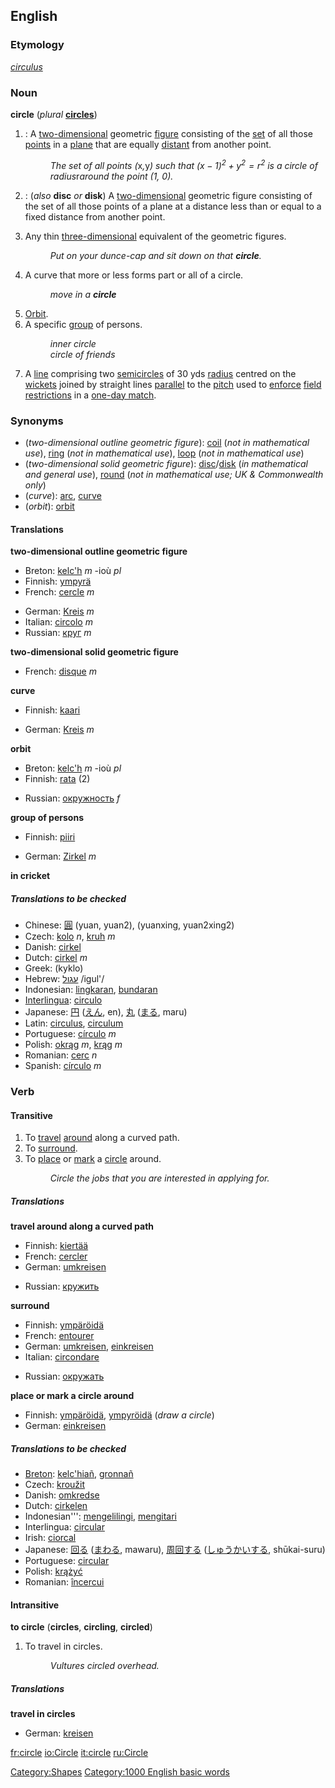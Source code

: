 ==English==

===Etymology===
{{L.}} ''[[circulus]]''

===Noun===
'''circle''' (''plural'' '''[[circles]]''')
# {{geometry}}: A [[two-dimensional]] geometric [[figure]] consisting of the [[set]] of all those [[point]]s in a [[plane]] that are equally [[distant]] from another point.
#: ''The set of all points (''x'', ''y'') such that <math>(x-1)^2 + y^2 = r^2 </math> is a circle of radius ''r'' around the point (1, 0).''
# {{geometry}}: (''also'' '''disc''' ''or'' '''disk''') A [[two-dimensional]] geometric figure consisting of the set of all those points of a plane at a distance less than or equal to a fixed distance from another point.
# Any thin [[three-dimensional]] equivalent of the geometric figures.
#: ''Put on your dunce-cap and sit down on that '''circle'''.''
# A curve that more or less forms part or all of a circle.
#:''move in a '''circle'''''
# [[Orbit]].
# A specific [[group]] of persons.
#:''inner circle''
#:''circle of friends''
# {{cricket}} A [[line]] comprising two [[semicircle]]s of 30 yds [[radius]] centred on the [[wicket]]s joined by straight lines [[parallel]] to the [[pitch]] used to [[enforce]] [[field restrictions]] in a [[one-day match]].

===Synonyms===
*(''two-dimensional outline geometric figure''): [[coil]] (''not in mathematical use''), [[ring]] (''not in mathematical use''), [[loop]] (''not in mathematical use'')
*(''two-dimensional solid geometric figure''): [[disc]]/[[disk]] (''in mathematical and general use''), [[round]] (''not in mathematical use; UK & Commonwealth only'')
*(''curve''): [[arc]], [[curve]]
*(''orbit''): [[orbit]]

==== Translations ====

'''two-dimensional outline geometric figure'''
{{top}}
*Breton: [[kelc'h]] ''m'' -ioù ''pl''
*Finnish: [[ympyrä]]
*French: [[cercle]] ''m''
{{mid}}
*German: [[Kreis]] ''m''
*Italian: [[circolo]] ''m''
*Russian: [[круг]] ''m''
{{bottom}}

'''two-dimensional solid geometric figure'''
{{top}}
*French: [[disque]] ''m''
{{mid}}
{{bottom}}

'''curve'''
{{top}}
*Finnish: [[kaari]]
{{mid}}
*German: [[Kreis]] ''m''
{{bottom}}

'''orbit'''
{{top}}
*Breton: [[kelc'h]] ''m'' -ioù ''pl''
*Finnish: [[rata#Finnish|rata]] (2)
{{mid}}
*Russian: [[окружность]] ''f''
{{bottom}}

'''group of persons'''
{{top}}
*Finnish: [[piiri]]
{{mid}}
*German: [[Zirkel]] ''m''
{{bottom}}

'''in cricket'''
{{top}}
{{mid}}
{{bottom}}

=====Translations to be checked=====
<!--Remove this section once all of the translations below have been moved into the tables above.-->
{{checktrans}}

*Chinese: [[圓]] (yuan, yuan2), (yuanxing, yuan2xing2)
*Czech: [[kolo]] ''n'', [[kruh]] ''m''
*Danish: [[cirkel]]
*Dutch: [[cirkel]] ''m''
*Greek: <!--please provide the Greek-->(kyklo)
*Hebrew: [[עגול]] /igul'/
*Indonesian: [[lingkar|lingkaran]], [[bundar|bundaran]]
*[[Interlingua]]: [[circulo]]
*Japanese: [[円]] ([[えん]], en), [[丸]] ([[まる]], maru)
*Latin: [[circulus]], [[circulum]]
*Portuguese: [[círculo]] ''m''
*Polish: [[okrąg]] ''m'', [[krąg]] ''m''
*Romanian: [[cerc]] ''n''
*Spanish: [[círculo]] ''m''

===Verb===
{{en-infl-reg-other-e|circl|e}}

====Transitive====
#To [[travel]] [[around]] along a curved path.
#To [[surround]].
#To [[place]] or [[mark]] a [[circle]] around.
#:''Circle the jobs that you are interested in applying for.''

===== Translations =====

'''travel around along a curved path'''
{{top}}
*Finnish: [[kiertää]]
*French: [[cercler]]
*German: [[umkreisen]]
{{mid}}
*Russian: [[кружить]]
{{bottom}}

'''surround'''
{{top}}
*Finnish: [[ympäröidä]]
*French: [[entourer]]
*German: [[umkreisen]], [[einkreisen]]
*Italian: [[circondare]]
{{mid}}
*Russian: [[окружать]]
{{bottom}}

'''place or mark a circle around'''
{{top}}
*Finnish: [[ympäröidä]], [[ympyröidä]] (''draw a circle'')
*German: [[einkreisen]]
{{mid}}
{{bottom}}

=====Translations to be checked=====
<!--Remove this section once all of the translations below have been moved into the tables above.-->
{{checktrans}}

*[[Breton]]: [[kelc'hiañ]], [[gronnañ]]
*Czech: [[kroužit]]
*Danish: [[omkredse]]
*Dutch: [[cirkelen]]
*Indonesian''': [[keliling|mengelilingi]], [[kitar|mengitari]]
*Interlingua: [[circular]]
*Irish: [[ciorcal]]
*Japanese: [[回る]] ([[まわる]], mawaru), [[周回]]する ([[しゅうかい]]する, shūkai-suru)
*Portuguese: [[circular]]
*Polish: [[krążyć]]
*Romanian: [[încercui]]

====Intransitive====
'''to circle''' ('''circles''', '''circling''', '''circled''')

#To travel in circles.
#:''Vultures circled overhead.''

=====Translations=====
'''travel in circles'''
{{top}}
*German: [[kreisen]]
{{mid}}
{{bottom}}

[[Category:Shapes]]
[[Category:1000 English basic words]]

[[fr:circle]]
[[io:Circle]]
[[it:circle]]
[[ru:Circle]]